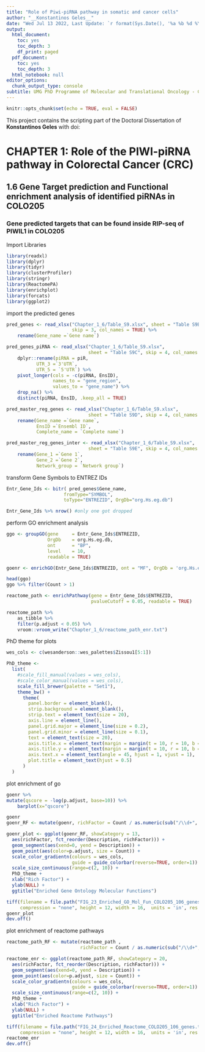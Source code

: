 ```yaml
---
title: "Role of Piwi-piRNA pathway in somatic and cancer cells"
author: "__Konstantinos Geles__"
date: "Wed Jul 13 2022, Last Update: `r format(Sys.Date(), '%a %b %d %Y')`"
output:
  html_document:
    toc: yes
    toc_depth: 3
    df_print: paged
  pdf_document:
    toc: yes
    toc_depth: 3
  html_notebook: null
editor_options:
  chunk_output_type: console
subtitle: UMG PhD Programme of Molecular and Translational Oncology - Circle XXXIV
---
```


```r
knitr::opts_chunk$set(echo = TRUE, eval = FALSE)
```

This project contains the scripting part of the Doctoral Dissertation of **Konstantinos Geles** with doi:   

# CHAPTER 1: Role of the PIWI-piRNA pathway in Colorectal Cancer (CRC)  
  
## 1.6 Gene Target prediction and Functional enrichment analysis of identified piRNAs in COLO205

###  Gene predicted targets that can be found inside RIP-seq of PIWIL1 in COLO205

Import Libraries
```r
library(readxl)
library(dplyr)
library(tidyr)
library(clusterProfiler)
library(stringr)
library(ReactomePA)
library(enrichplot)
library(forcats)
library(ggplot2)
```

import the predicted genes
```r
pred_genes <- read_xlsx("Chapter_1_6/Table_S9.xlsx", sheet = "Table S9B", 
                        skip = 3, col_names = TRUE) %>% 
    rename(Gene_name =`Gene name`)

pred_genes_piRNA <- read_xlsx("Chapter_1_6/Table_S9.xlsx", 
                              sheet = "Table S9C", skip = 4, col_names = TRUE) %>% 
    dplyr::rename(piRNA = piR,
           UTR_3 =`3'UTR`,
           UTR_5 = `5'UTR`) %>% 
    pivot_longer(cols = -c(piRNA, EnsID), 
                 names_to = "gene_region",
                 values_to = "gene_name") %>% 
    drop_na() %>% 
    distinct(piRNA, EnsID, .keep_all = TRUE) 

pred_master_reg_genes <- read_xlsx("Chapter_1_6/Table_S9.xlsx", 
                              sheet = "Table S9D", skip = 4, col_names = TRUE) %>% 
    rename(Gene_name =`Gene name`,
           EnsID =`Ensembl ID`,
           Complete_name = `Complete name`)

pred_master_reg_genes_inter <- read_xlsx("Chapter_1_6/Table_S9.xlsx", 
                              sheet = "Table S9E", skip = 4, col_names = TRUE) %>% 
    rename(Gene_1 =`Gene 1`,
           Gene_2 =`Gene 2`,
           Network_group = `Network group`)
```

transform Gene Symbols to ENTREZ IDs
```r
Entr_Gene_Ids <- bitr( pred_genes$Gene_name, 
                     fromType="SYMBOL", 
                     toType="ENTREZID", OrgDb="org.Hs.eg.db")

Entr_Gene_Ids %>% nrow() #only one got dropped
```

perform GO enrichment analysis
```r
ggo <- groupGO(gene     = Entr_Gene_Ids$ENTREZID,
               OrgDb    = org.Hs.eg.db,
               ont      = "BP",
               level    = 10,
               readable = TRUE)

goenr <- enrichGO(Entr_Gene_Ids$ENTREZID, ont = "MF", OrgDb = 'org.Hs.eg.db')

head(ggo)
ggo %>% filter(Count > 1)

reactome_path <- enrichPathway(gene = Entr_Gene_Ids$ENTREZID, 
                               pvalueCutoff = 0.05, readable = TRUE)

reactome_path %>% 
    as_tibble %>% 
    filter(p.adjust < 0.05) %>% 
    vroom::vroom_write("Chapter_1_6/reactome_path_enr.txt")
```

PhD theme for plots
```r
wes_cols <- c(wesanderson::wes_palettes$Zissou1[5:1])

PhD_theme <-
  list(
    #scale_fill_manual(values = wes_cols),
    #scale_color_manual(values = wes_cols),
    scale_fill_brewer(palette = "Set1"),
    theme_bw() +
      theme(
        panel.border = element_blank(),
        strip.background = element_blank(),
        strip.text = element_text(size = 20),
        axis.line = element_line(),
        panel.grid.major = element_line(size = 0.2),
        panel.grid.minor = element_line(size = 0.1),
        text = element_text(size = 20),
        axis.title.x = element_text(margin = margin(t = 10, r = 10, b = 10, l = 10)),
        axis.title.y = element_text(margin = margin(t = 10, r = 10, b = 10, l = 10)),
        axis.text.x = element_text(angle = 45, hjust = 1, vjust = 1),
        plot.title = element_text(hjust = 0.5)
      )
  )
```

plot enrichment of go
```r
goenr %>%  
mutate(qscore = -log(p.adjust, base=10)) %>% 
    barplot(x="qscore")

goenr
goenr_RF <- mutate(goenr, richFactor = Count / as.numeric(sub("/\\d+", "", BgRatio)))

goenr_plot <- ggplot(goenr_RF, showCategory = 13,
  aes(richFactor, fct_reorder(Description, richFactor))) + 
  geom_segment(aes(xend=0, yend = Description)) +
  geom_point(aes(color=p.adjust, size = Count)) +
  scale_color_gradientn(colours = wes_cols,
                        guide = guide_colorbar(reverse=TRUE, order=1)) +
  scale_size_continuous(range=c(2, 10)) +
  PhD_theme + 
  xlab("Rich Factor") +
  ylab(NULL) + 
  ggtitle("Enriched Gene Ontology Molecular Functions")

tiff(filename = file.path("FIG_23_Enriched_GO_Mol_Fun_COLO205_106_genes.tiff"),
     compression = "none", height = 12, width = 16,  units = 'in', res = 600)
goenr_plot
dev.off()
```

plot enrichment of reactome pathways
```r
reactome_path_RF <- mutate(reactome_path , 
                           richFactor = Count / as.numeric(sub("/\\d+", "", BgRatio)))

reactome_enr <- ggplot(reactome_path_RF, showCategory = 20, 
  aes(richFactor, fct_reorder(Description, richFactor))) + 
  geom_segment(aes(xend=0, yend = Description)) +
  geom_point(aes(color=p.adjust, size = Count)) +
  scale_color_gradientn(colours = wes_cols,
                        guide = guide_colorbar(reverse=TRUE, order=1)) +
  scale_size_continuous(range=c(2, 10)) +
  PhD_theme + 
  xlab("Rich Factor") +
  ylab(NULL) + 
  ggtitle("Enriched Reactome Pathways")

tiff(filename = file.path("FIG_24_Enriched_Reactome_COLO205_106_genes.tiff"),
     compression = "none", height = 12, width = 16,  units = 'in', res = 600)
reactome_enr
dev.off()
```

